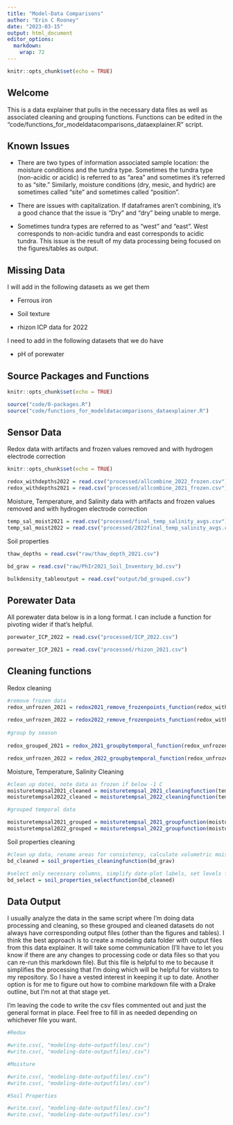 ```yaml
---
title: "Model-Data Comparisons"
author: "Erin C Rooney"
date: "2023-03-15"
output: html_document
editor_options: 
  markdown: 
    wrap: 72
---
```


```r
knitr::opts_chunk$set(echo = TRUE)

```

## Welcome

This is a data explainer that pulls in the necessary data files as well
as associated cleaning and grouping functions. Functions can be edited
in the "code/functions_for_modeldatacomparisons_dataexplainer.R" script.

## Known Issues

-   There are two types of information associated sample location: the
    moisture conditions and the tundra type. Sometimes the tundra type
    (non-acidic or acidic) is referred to as "area" and sometimes it's
    referred to as "site." Similarly, moisture conditions (dry, mesic,
    and hydric) are sometimes called "site" and sometimes called
    "position".

-   There are issues with capitalization. If dataframes aren't
    combining, it's a good chance that the issue is "Dry" and "dry"
    being unable to merge.

-   Sometimes tundra types are referred to as "west" and "east". West
    corresponds to non-acidic tundra and east corresponds to acidic
    tundra. This issue is the result of my data processing being focused
    on the figures/tables as output.

## Missing Data

I will add in the following datasets as we get them

-   Ferrous iron

-   Soil texture

-   rhizon ICP data for 2022

I need to add in the following datasets that we do have

-   pH of porewater

## Source Packages and Functions

```r
knitr::opts_chunk$set(echo = TRUE)

source("code/0-packages.R")
source("code/functions_for_modeldatacomparisons_dataexplainer.R")
```

## Sensor Data

Redox data with artifacts and frozen values removed and with hydrogen
electrode correction

```r
knitr::opts_chunk$set(echo = TRUE)

redox_withdepths2022 = read.csv("processed/allcombine_2022_frozen.csv")
redox_withdepths2021 = read.csv("processed/allcombine_2021_frozen.csv")

```

Moisture, Temperature, and Salinity data with artifacts and frozen
values removed and with hydrogen electrode correction

```r
temp_sal_moist2021 = read.csv("processed/final_temp_salinity_avgs.csv")
temp_sal_moist2022 = read.csv("processed/2022final_temp_salinity_avgs.csv")
```

Soil properties

```r
thaw_depths = read.csv("raw/thaw_depth_2021.csv")

bd_grav = read.csv("raw/PhIr2021_Soil_Inventory_bd.csv") 

bulkdensity_tableoutput = read.csv("output/bd_grouped.csv")
```

## Porewater Data

All porewater data below is in a long format. I can include a function
for pivoting wider if that's helpful.

```r

porewater_ICP_2022 = read.csv("processed/ICP_2022.csv")

porewater_ICP_2021 = read.csv("processed/rhizon_2021.csv")

```

## Cleaning functions

Redox cleaning

```r
#remove frozen data
redox_unfrozen_2021 = redox2021_remove_frozenpoints_function(redox_withdepths2021)
  
redox_unfrozen_2022 = redox2022_remove_frozenpoints_function(redox_withdepths2022)
  
#group by season
  
redox_grouped_2021 = redox_2021_groupbytemporal_function(redox_unfrozen_2021)

redox_unfrozen_2022 = redox_2022_groupbytemporal_function(redox_unfrozen_2022)

```

Moisture, Temperature, Salinity Cleaning

```r

#clean up dates, note data as frozen if below -1 C
moisturetempsal2021_cleaned = moisturetempsal_2021_cleaningfunction(temp_sal_moist2021)
moisturetempsal2022_cleaned = moisturetempsal_2022_cleaningfunction(temp_sal_moist2022)

#grouped temporal data

moisturetempsal2021_grouped = moisturetempsal_2021_groupfunction(moisturetempsal2021_cleaned)
moisturetempsal2022_grouped = moisturetempsal_2022_groupfunction(moisturetempsal2022_cleaned)

```

Soil properties cleaning

```r

#clean up data, rename areas for consistency, calculate volumetric moisture, simplify soil material type
bd_cleaned = soil_properties_cleaningfunction(bd_grav)

#select only necessary columns, simplify date-plot labels, set levels for material/horizons and date-plots
bd_select = soil_properties_selectfunction(bd_cleaned)

```

## Data Output

I usually analyze the data in the same script where I'm doing data
processing and cleaning, so these grouped and cleaned datasets do not
always have corresponding output files (other than the figures and
tables). I think the best approach is to create a modeling data folder
with output files from this data explainer. It will take some
communication (I'll have to let you know if there are any changes to
processing code or data files so that you can re-run this markdown
file). But this file is helpful to me to because it simplifies the
processing that I'm doing which will be helpful for visitors to my
repository. So I have a vested interest in keeping it up to date.
Another option is for me to figure out how to combine markdown file with
a Drake outline, but I'm not at that stage yet.

I'm leaving the code to write the csv files commented out and just the
general format in place. Feel free to fill in as needed depending on
whichever file you want.

```r

#Redox

#write.csv(, "modeling-date-outputfiles/.csv")
#write.csv(, "modeling-date-outputfiles/.csv")

#Moisture

#write.csv(, "modeling-date-outputfiles/.csv")
#write.csv(, "modeling-date-outputfiles/.csv")

#Soil Properties

#write.csv(, "modeling-date-outputfiles/.csv")
#write.csv(, "modeling-date-outputfiles/.csv")
```
